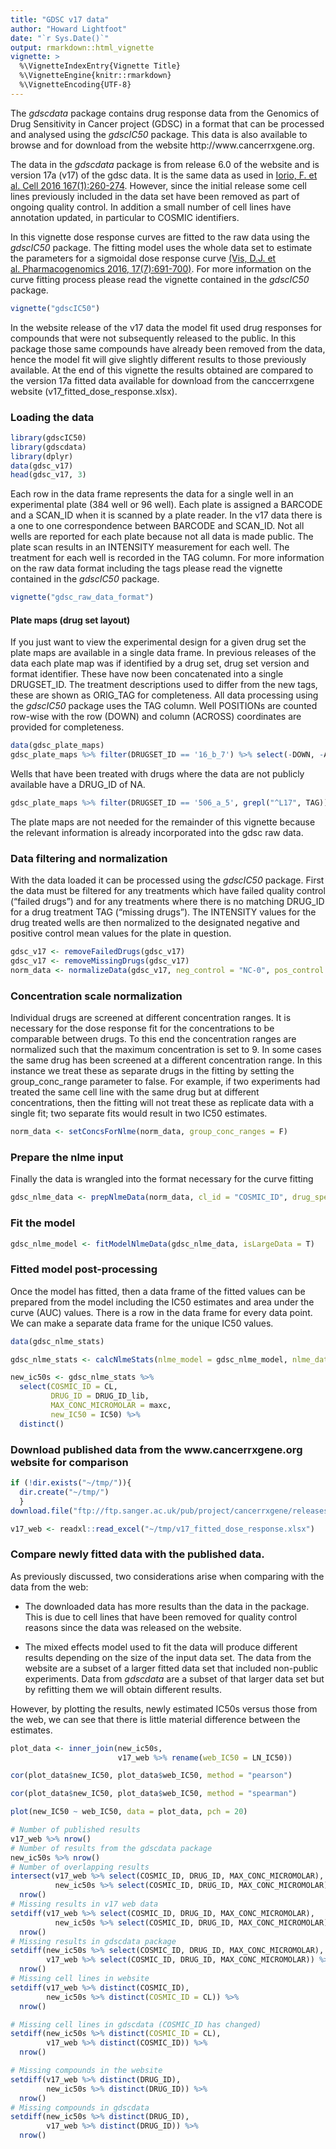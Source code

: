 ```yaml
---
title: "GDSC v17 data"
author: "Howard Lightfoot"
date: "`r Sys.Date()`"
output: rmarkdown::html_vignette
vignette: >
  %\VignetteIndexEntry{Vignette Title}
  %\VignetteEngine{knitr::rmarkdown}
  %\VignetteEncoding{UTF-8}
---
```


The *gdscdata* package contains drug response data from the Genomics of Drug Sensitivity in Cancer project (GDSC) in a format that can be processed and analysed using the *gdscIC50* package. This data is also available to browse and for download from the website http://www.cancerrxgene.org.

The data in the *gdscdata* package is from release 6.0 of the website and is version 17a (v17) of the gdsc data. It is the same data as used in [Iorio, F. et al. Cell 2016 167(1):260-274](https://doi.org/10.1016/j.cell.2016.06.017). However, since the initial release some cell lines previously included in the data set have been removed as part of ongoing quality control. In addition a small number of cell lines have annotation updated, in particular to COSMIC identifiers.

In this vignette dose response curves are fitted to the raw data using the *gdscIC50* package. The fitting model uses the whole data set to estimate the parameters for a sigmoidal dose response curve [(Vis, D.J. et al. Pharmacogenomics 2016, 17(7):691-700)](https://www.ncbi.nlm.nih.gov/pubmed/27180993). For more information on the curve fitting process please read the vignette contained in the *gdscIC50* package.

```r
vignette("gdscIC50")
```

In the website release of the v17 data the model fit used drug responses for compounds that were not subsequently released to the public. In this package those same compounds have already been removed from the data, hence the model fit will give slightly different results to those previously available. At the end of this vignette the results obtained are compared to the version 17a fitted data available for download from the canccerrxgene website (v17_fitted_dose_response.xlsx). 



### Loading the data

```r
library(gdscIC50)
library(gdscdata)
library(dplyr)
data(gdsc_v17)
head(gdsc_v17, 3)
```

Each row in the data frame represents the data for a single well in an experimental plate (384 well or 96 well). Each plate is assigned a BARCODE and a SCAN_ID when it is scanned by a plate reader. In the v17 data there is a one to one correspondence between BARCODE and SCAN_ID. Not all wells are reported for each plate because not all data is made public. The plate scan results in an INTENSITY measurement for each well. The treatment for each well is recorded in the TAG column. For more information on the raw data format including the tags please read the vignette contained in the *gdscIC50* package.

```r
vignette("gdsc_raw_data_format")
```

#### Plate maps (drug set layout)

If you just want to view the experimental design for a given drug set the plate maps are available in a single data frame. In previous releases of the data each plate map was if identified by a drug set, drug set version and format identifier. These have now been concatenated into a single DRUGSET_ID. The treatment descriptions used to differ from the new tags, these are shown as ORIG_TAG for completeness. All data processing using the *gdscIC50* package uses the TAG column. Well POSITIONs are counted row-wise with the row (DOWN) and column (ACROSS) coordinates are provided for completeness.

```r
data(gdsc_plate_maps)
gdsc_plate_maps %>% filter(DRUGSET_ID == '16_b_7') %>% select(-DOWN, -ACROSS) %>% slice(99:109)
```
Wells that have been treated with drugs where the data are not publicly available have a DRUG_ID of NA.
```r
gdsc_plate_maps %>% filter(DRUGSET_ID == '506_a_5', grepl("^L17", TAG))
```
The plate maps are not needed for the remainder of this vignette because the relevant information is already incorporated into the gdsc raw data.

### Data filtering and normalization

With the data loaded it can be processed using the *gdscIC50* package. First the data must be filtered for any treatments which have failed quality control ("failed drugs") and for any treatments where there is no matching DRUG_ID for a drug treatment TAG ("missing drugs"). The INTENSITY values for the drug treated wells are then normalized to the designated negative and positive control mean values for the plate in question.

```r
gdsc_v17 <- removeFailedDrugs(gdsc_v17)
gdsc_v17 <- removeMissingDrugs(gdsc_v17)
norm_data <- normalizeData(gdsc_v17, neg_control = "NC-0", pos_control = "B")
```

### Concentration scale normalization
Individual drugs are screened at different concentration ranges. It is necessary for the dose response fit for the concentrations to be comparable between drugs. To this end the concentration ranges are normalized such that the maximum concentration is set to 9.  In some cases the same drug has been screened at a different concentration range. In this instance we treat these as separate drugs in the fitting by setting the group_conc_range parameter to false. For example, if two experiments had treated the same cell line with the same drug but at different concentrations, then the fitting will not treat these as replicate data with a single fit; two separate fits would result in two IC50 estimates.

```r
norm_data <- setConcsForNlme(norm_data, group_conc_ranges = F)
```

### Prepare the nlme input 
Finally the data is wrangled into the format necessary for the curve fitting
```r
gdsc_nlme_data <- prepNlmeData(norm_data, cl_id = "COSMIC_ID", drug_specifiers = c("DRUG_ID_lib", "maxc"))
```

### Fit the model
```r
gdsc_nlme_model <- fitModelNlmeData(gdsc_nlme_data, isLargeData = T)
```

### Fitted model post-processing
Once the model has fitted, then a data frame of the fitted values can be prepared from the model including the IC50 estimates and area under the curve (AUC) values. There is a row in the data frame for every data point. We can make a separate data frame for the unique IC50 values.

```r
data(gdsc_nlme_stats)
```
```r
gdsc_nlme_stats <- calcNlmeStats(nlme_model = gdsc_nlme_model, nlme_data = gdsc_nlme_data)
```
```r
new_ic50s <- gdsc_nlme_stats %>% 
  select(COSMIC_ID = CL, 
         DRUG_ID = DRUG_ID_lib, 
         MAX_CONC_MICROMOLAR = maxc, 
         new_IC50 = IC50) %>% 
  distinct()
```

### Download published data from the www.cancerrxgene.org website for comparison
```r
if (!dir.exists("~/tmp/")){
  dir.create("~/tmp/")
  }
download.file("ftp://ftp.sanger.ac.uk/pub/project/cancerrxgene/releases/release-6.0/v17_fitted_dose_response.xlsx", destfile = "~/tmp/v17_fitted_dose_response.xlsx")

v17_web <- readxl::read_excel("~/tmp/v17_fitted_dose_response.xlsx")
```

### Compare newly fitted data with the published data.

As previously discussed, two considerations arise when comparing with the data from the web:

- The downloaded data has more results than the data in the package. This is due to cell lines that have been removed for quality control reasons since the data was released on the website.

- The mixed effects model used to fit the data will produce different results depending on the size of the input data set. The data from the website are a subset of a larger fitted data set that included non-public experiments. Data from *gdscdata* are a subset of that larger data set but by refitting them we will obtain different results. 

However, by plotting the results, newly estimated IC50s versus those from the web, we can see that there is little material difference between the estimates.

```r
plot_data <- inner_join(new_ic50s,
                        v17_web %>% rename(web_IC50 = LN_IC50))

cor(plot_data$new_IC50, plot_data$web_IC50, method = "pearson")

cor(plot_data$new_IC50, plot_data$web_IC50, method = "spearman")

plot(new_IC50 ~ web_IC50, data = plot_data, pch = 20)

```

```r
# Number of published results
v17_web %>% nrow()
# Number of results from the gdscdata package
new_ic50s %>% nrow()
# Number of overlapping results
intersect(v17_web %>% select(COSMIC_ID, DRUG_ID, MAX_CONC_MICROMOLAR), 
          new_ic50s %>% select(COSMIC_ID, DRUG_ID, MAX_CONC_MICROMOLAR)) %>% 
  nrow()
# Missing results in v17 web data
setdiff(v17_web %>% select(COSMIC_ID, DRUG_ID, MAX_CONC_MICROMOLAR), 
          new_ic50s %>% select(COSMIC_ID, DRUG_ID, MAX_CONC_MICROMOLAR)) %>% 
  nrow()
# Missing results in gdscdata package
setdiff(new_ic50s %>% select(COSMIC_ID, DRUG_ID, MAX_CONC_MICROMOLAR),
        v17_web %>% select(COSMIC_ID, DRUG_ID, MAX_CONC_MICROMOLAR)) %>% 
  nrow()
# Missing cell lines in website 
setdiff(v17_web %>% distinct(COSMIC_ID), 
        new_ic50s %>% distinct(COSMIC_ID = CL)) %>% 
  nrow()

# Missing cell lines in gdscdata (COSMIC_ID has changed)
setdiff(new_ic50s %>% distinct(COSMIC_ID = CL),
        v17_web %>% distinct(COSMIC_ID)) %>% 
  nrow()

# Missing compounds in the website
setdiff(v17_web %>% distinct(DRUG_ID), 
        new_ic50s %>% distinct(DRUG_ID)) %>% 
  nrow()
# Missing compounds in gdscdata
setdiff(new_ic50s %>% distinct(DRUG_ID),
        v17_web %>% distinct(DRUG_ID)) %>% 
  nrow()
```








